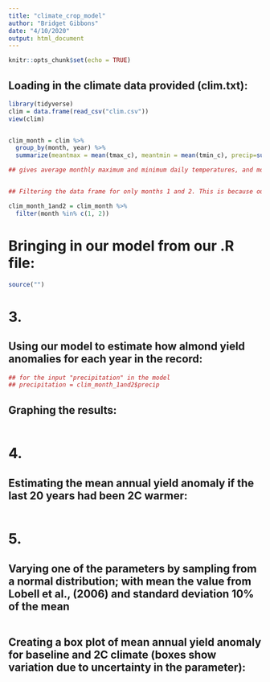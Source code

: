 ```yaml
---
title: "climate_crop_model"
author: "Bridget Gibbons"
date: "4/10/2020"
output: html_document
---
```


```r
knitr::opts_chunk$set(echo = TRUE)
```

## Loading in the climate data provided (clim.txt): 

```r

library(tidyverse)
clim = data.frame(read_csv("clim.csv"))
view(clim)


clim_month = clim %>% 
  group_by(month, year) %>% 
  summarize(meantmax = mean(tmax_c), meantmin = mean(tmin_c), precip=sum(precip)) 

## gives average monthly maximum and minimum daily temperatures, and monthly precipitation from a data frame called clim


## Filtering the data frame for only months 1 and 2. This is because our min daily temperature must be in month 2 and our precipitation must be in month 1.

clim_month_1and2 = clim_month %>% 
  filter(month %in% c(1, 2))


```

# Bringing in our model from our .R file:

```r

source("")

```

# 3. 
## Using our model to estimate how almond yield anomalies for each year in the record:

```r

## for the input "precipitation" in the model
## precipitation = clim_month_1and2$precip

```


## Graphing the results:

```r



```


# 4.
## Estimating the mean annual yield anomaly if the last 20 years had been 2C warmer:

```r



```

# 5.
## Varying one of the parameters by sampling from a normal distribution; with mean the value from Lobell et al., (2006) and standard deviation 10% of the mean

```r



```

## Creating a box plot of mean annual yield anomaly for baseline and 2C climate (boxes show variation due to uncertainty in the parameter):

```r



```
